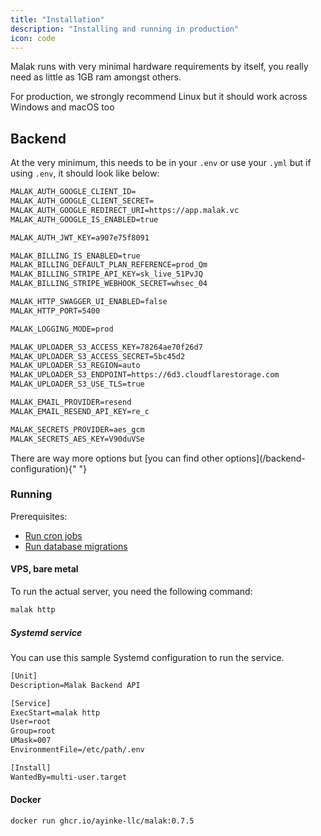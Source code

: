 ```yaml
---
title: "Installation"
description: "Installing and running in production"
icon: code
---
```


Malak runs with very minimal hardware requirements by itself, you really need
as little as 1GB ram amongst others.

<Tip>
  For production, we strongly recommend Linux but it should work across Windows
  and macOS too
</Tip>

## Backend

At the very minimum, this needs to be in your `.env` or use your `.yml` but if using `.env`,
it should look like below:

```txt
MALAK_AUTH_GOOGLE_CLIENT_ID=
MALAK_AUTH_GOOGLE_CLIENT_SECRET=
MALAK_AUTH_GOOGLE_REDIRECT_URI=https://app.malak.vc
MALAK_AUTH_GOOGLE_IS_ENABLED=true

MALAK_AUTH_JWT_KEY=a907e75f8091

MALAK_BILLING_IS_ENABLED=true
MALAK_BILLING_DEFAULT_PLAN_REFERENCE=prod_Qm
MALAK_BILLING_STRIPE_API_KEY=sk_live_51PvJQ
MALAK_BILLING_STRIPE_WEBHOOK_SECRET=whsec_04

MALAK_HTTP_SWAGGER_UI_ENABLED=false
MALAK_HTTP_PORT=5400

MALAK_LOGGING_MODE=prod

MALAK_UPLOADER_S3_ACCESS_KEY=78264ae70f26d7
MALAK_UPLOADER_S3_ACCESS_SECRET=5bc45d2
MALAK_UPLOADER_S3_REGION=auto
MALAK_UPLOADER_S3_ENDPOINT=https://6d3.cloudflarestorage.com
MALAK_UPLOADER_S3_USE_TLS=true

MALAK_EMAIL_PROVIDER=resend
MALAK_EMAIL_RESEND_API_KEY=re_c

MALAK_SECRETS_PROVIDER=aes_gcm
MALAK_SECRETS_AES_KEY=V90duVSe
```

<Tip>
  There are way more options but [you can find other
  options](/backend-configuration){" "}
</Tip>

### Running

Prerequisites:

- [Run cron jobs](/self-hosting/cron)
- [Run database migrations](/self-hosting/migrations)

#### VPS, bare metal

To run the actual server, you need the following command:

```sh
malak http
```

##### Systemd service

You can use this sample Systemd configuration to run the service.

```txt
[Unit]
Description=Malak Backend API

[Service]
ExecStart=malak http
User=root
Group=root
UMask=007
EnvironmentFile=/etc/path/.env

[Install]
WantedBy=multi-user.target
```

#### Docker

```sh
docker run ghcr.io/ayinke-llc/malak:0.7.5
```
